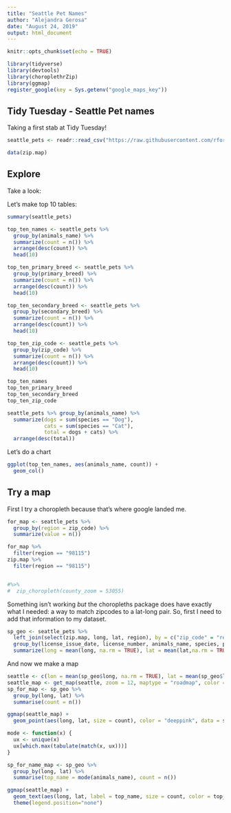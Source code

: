 ```yaml
---
title: "Seattle Pet Names"
author: "Alejandra Gerosa"
date: "August 24, 2019"
output: html_document
---
```


```r
knitr::opts_chunk$set(echo = TRUE)

library(tidyverse)
library(devtools)
library(choroplethrZip)
library(ggmap)
register_google(key = Sys.getenv("google_maps_key"))
```

## Tidy Tuesday - Seattle Pet names

Taking a first stab at Tidy Tuesday!

```r
seattle_pets <- readr::read_csv("https://raw.githubusercontent.com/rfordatascience/tidytuesday/master/data/2019/2019-03-26/seattle_pets.csv")

data(zip.map)

```

## Explore
Take a look:

Let's make top 10 tables:

```r
summary(seattle_pets)

top_ten_names <- seattle_pets %>%
  group_by(animals_name) %>%
  summarize(count = n()) %>%
  arrange(desc(count)) %>%
  head(10)

top_ten_primary_breed <- seattle_pets %>%
  group_by(primary_breed) %>%
  summarize(count = n()) %>%
  arrange(desc(count)) %>%
  head(10)

top_ten_secondary_breed <- seattle_pets %>%
  group_by(secondary_breed) %>%
  summarize(count = n()) %>%
  arrange(desc(count)) %>%
  head(10)

top_ten_zip_code <- seattle_pets %>%
  group_by(zip_code) %>%
  summarize(count = n()) %>%
  arrange(desc(count)) %>%
  head(10)

top_ten_names
top_ten_primary_breed
top_ten_secondary_breed
top_ten_zip_code

seattle_pets %>% group_by(animals_name) %>%
  summarize(dogs = sum(species == "Dog"),
            cats = sum(species == "Cat"),
            total = dogs + cats) %>%
  arrange(desc(total))

```

Let's do a chart

```r

ggplot(top_ten_names, aes(animals_name, count)) +
  geom_col()


```

## Try a map

First I try a choropleth because that's where google landed me. 

```r
for_map <- seattle_pets %>%
  group_by(region = zip_code) %>%
  summarize(value = n())

for_map %>% 
  filter(region == "98115") 
zip.map %>%
  filter(region == "98115")


#%>% 
#  zip_choropleth(county_zoom = 53055)


```

Something isn't working *but* the choropleths package does have exactly what I needed: a way to match zipcodes to a lat-long pair. So, first I need to add that information to my dataset.

```r
sp_geo <- seattle_pets %>% 
  left_join(select(zip.map, long, lat, region), by = c("zip_code" = "region")) %>%
  group_by(license_issue_date, license_number, animals_name, species, primary_breed, secondary_breed, zip_code) %>% 
  summarize(long = mean(long, na.rm = TRUE), lat = mean(lat,na.rm = TRUE))

```
And now we make a map

```r
seattle <- c(lon = mean(sp_geo$long, na.rm = TRUE), lat = mean(sp_geo$lat, na.rm = TRUE))
seattle_map <- get_map(seattle, zoom = 12, maptype = "roadmap", color = "bw")
sp_for_map <- sp_geo %>%
  group_by(long, lat) %>% 
  summarise(count = n())

ggmap(seattle_map) +
  geom_point(aes(long, lat, size = count), color = "deeppink", data = sp_for_map)

mode <- function(x) {
  ux <- unique(x)
  ux[which.max(tabulate(match(x, ux)))]
}

sp_for_name_map <- sp_geo %>%
  group_by(long, lat) %>% 
  summarise(top_name = mode(animals_name), count = n()) 

ggmap(seattle_map) +
  geom_text(aes(long, lat, label = top_name, size = count, color = top_name), data = sp_for_name_map) +
  theme(legend.position="none")

```
